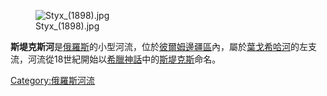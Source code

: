 {{otheruses|斯堤克斯河}}

[[Image:Styx_(1898).jpg|thumb]]

'''斯堤克斯河'''是[[俄羅斯|俄羅斯]]的小型河流，位於[[彼爾姆邊疆區|彼爾姆邊疆區]]內，屬於[[葉戈希哈河|葉戈希哈河]]的左支流，河流從18世紀開始以[[希臘神話|希臘神話]]中的[[斯堤克斯|斯堤克斯]]命名。

[[Category:俄羅斯河流|Category:俄羅斯河流]]

{{Russia-geo-stub}}